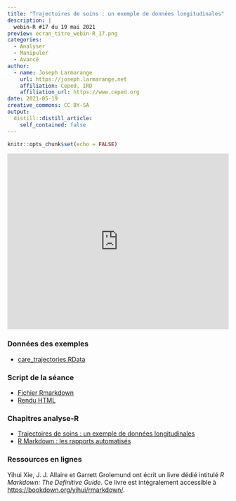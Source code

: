 ```yaml
---
title: "Trajectoires de soins : un exemple de données longitudinales"
description: |
  webin-R #17 du 19 mai 2021
preview: ecran_titre_webin-R_17.png
categories:
  - Analyser
  - Manipuler
  - Avancé
author:
  - name: Joseph Larmarange
    url: https://joseph.larmarange.net
    affiliation: Ceped, IRD
    affiliation_url: https://www.ceped.org
date: 2021-05-19
creative_commons: CC BY-SA
output:
  distill::distill_article:
    self_contained: false
---
```



```r
knitr::opts_chunk$set(echo = FALSE)
```


<iframe width="100%" height="400" src="https://www.youtube.com/embed/JV1Srrg09oI" frameborder="0" allow="accelerometer; autoplay; clipboard-write; encrypted-media; gyroscope; picture-in-picture" allowfullscreen></iframe>

### Données des exemples

- [care_trajectories.RData](http://larmarange.github.io/analyse-R/data/care_trajectories.RData)

### Script de la séance

- [Fichier Rmarkdown](trajectoires_v01.Rmd)
- [Rendu HTML](trajectoires_v01.html)


### Chapitres analyse-R

- [Trajectoires de soins : un exemple de données longitudinales](https://larmarange.github.io/analyse-R/trajectoires-de-soins.html)
- [R Markdown : les rapports automatisés](https://larmarange.github.io/analyse-R/rmarkdown-les-rapports-automatises.html)

### Ressources en lignes

Yihui Xie, J. J. Allaire et Garrett Grolemund ont écrit un livre dédié intitulé *R Markdown: The Definitive Guide*. Ce livre est intégralement accessible à <https://bookdown.org/yihui/rmarkdown/>.

